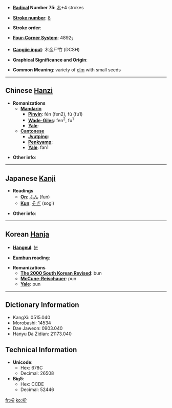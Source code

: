 * '''[[Wiktionary:Chinese radical index| Radical]] Number 75''': [[Wiktionary:Chinese radical index 木|木]]+4 strokes

* '''[[Wiktionary:Chinese total strokes index|Stroke number]]''': [[Wiktionary:Chinese total strokes index 8|8]]

* '''Stroke order''': 

* '''[[Wiktionary:Chinese four corner index|Four-Corner System]]''': 4892<sub>7</sub>

* '''[[Wiktionary:Chinese Cangjie index|Cangjie input]]''': 木金尸竹 (DCSH)

* '''Graphical Significance and Origin''': 

* '''Common Meaning''': variety of [[elm]] with small seeds

----

== Chinese [[Hanzi]] ==

* '''Romanizations'''
** '''[[Mandarin]]'''
*** '''[[Pinyin]]''': fén (fen2), fū (fu1)
*** '''[[Wade-Giles]]''': fen<sup>2</sup>, fu<sup>1</sup>
*** '''[[Yale]]''': 
** '''[[Cantonese]]'''
*** '''[[Jyutping]]''':
*** '''[[Penkyamp]]''': 
*** '''[[Yale]]''': fan1

* '''Other info''': 

----

== Japanese [[Kanji]] ==

* '''Readings'''
** '''[[On]]''': [[ふん]] (fun)
** '''[[Kun]]''': [[そぎ]] (sogi)

* '''Other info''':  

----

== Korean [[Hanja]] ==

* '''[[Hangeul]]''': [[분]]

* '''[[Eumhun]] reading''': 

* '''Romanizations'''
** '''[[The 2000 South Korean Revised Romanization|The 2000 South Korean Revised]]''': bun
** '''[[McCune-Reischauer]]''': pun
** '''[[Yale]]''': pun

----

== Dictionary Information ==

* KangXi: 0515.040
* Morobashi: 14534
* Dae Jaweon: 0903.040
* Hanyu Da Zidian: 21173.040

== Technical Information ==

* '''Unicode''':
** Hex: 678C
** Decimal: 26508
* '''Big5''':
** Hex: CCDE
** Decimal: 52446

[[fr:枌]]
[[ko:枌]]